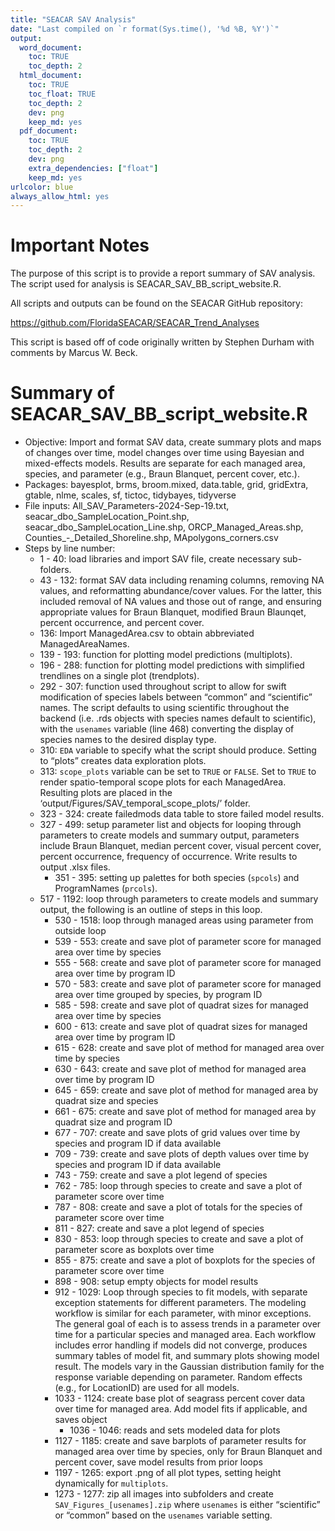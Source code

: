 ```yaml
---
title: "SEACAR SAV Analysis"
date: "Last compiled on `r format(Sys.time(), '%d %B, %Y')`"
output:
  word_document:
    toc: TRUE
    toc_depth: 2
  html_document:
    toc: TRUE
    toc_float: TRUE
    toc_depth: 2
    dev: png
    keep_md: yes
  pdf_document:
    toc: TRUE
    toc_depth: 2
    dev: png
    extra_dependencies: ["float"]
    keep_md: yes
urlcolor: blue
always_allow_html: yes
---
```


# Important Notes

The purpose of this script is to provide a report summary of SAV analysis. The script used for analysis is SEACAR_SAV_BB_script_website.R.

All scripts and outputs can be found on the SEACAR GitHub repository:

<https://github.com/FloridaSEACAR/SEACAR_Trend_Analyses>

This script is based off of code originally written by Stephen Durham with comments by Marcus W. Beck.

# Summary of SEACAR_SAV_BB_script_website.R

-   Objective: Import and format SAV data, create summary plots and maps of changes over time, model changes over time using Bayesian and mixed-effects models. Results are separate for each managed area, species, and parameter (e.g., Braun Blanquet, percent cover, etc.).
-   Packages: bayesplot, brms, broom.mixed, data.table, grid, gridExtra, gtable, nlme, scales, sf, tictoc, tidybayes, tidyverse
-   File inputs: All_SAV_Parameters-2024-Sep-19.txt, seacar_dbo_SampleLocation_Point.shp, seacar_dbo_SampleLocation_Line.shp, ORCP_Managed_Areas.shp, Counties\_-\_Detailed_Shoreline.shp, MApolygons_corners.csv
-   Steps by line number:
    -   1 - 40: load libraries and import SAV file, create necessary sub-folders.
    -   43 - 132: format SAV data including renaming columns, removing NA values, and reformatting abundance/cover values. For the latter, this included removal of NA values and those out of range, and ensuring appropriate values for Braun Blanquet, modified Braun Blaunqet, percent occurrence, and percent cover.
    -   136: Import ManagedArea.csv to obtain abbreviated ManagedAreaNames.
    -   139 - 193: function for plotting model predictions (multiplots).
    -   196 - 288: function for plotting model predictions with simplified trendlines on a single plot (trendplots).
    -   292 - 307: function used throughout script to allow for swift modification of species labels between "common" and "scientific" names. The script defaults to using scientific throughout the backend (i.e. .rds objects with species names default to scientific), with the `usenames` variable (line 468) converting the display of species names to the desired display type.
    -   310: `EDA` variable to specify what the script should produce. Setting to "plots" creates data exploration plots.
    -   313: `scope_plots` variable can be set to `TRUE` or `FALSE`. Set to `TRUE` to render spatio-temporal scope plots for each ManagedArea. Resulting plots are placed in the 'output/Figures/SAV_temporal_scope_plots/' folder.
    -   323 - 324: create failedmods data table to store failed model results.
    -   327 - 499: setup parameter list and objects for looping through parameters to create models and summary output, parameters include Braun Blanquet, median percent cover, visual percent cover, percent occurrence, frequency of occurrence. Write results to output .xlsx files.
        -   351 - 395: setting up palettes for both species (`spcols`) and ProgramNames (`prcols`).
    -   517 - 1192: loop through parameters to create models and summary output, the following is an outline of steps in this loop.
        -   530 - 1518: loop through managed areas using parameter from outside loop
        -   539 - 553: create and save plot of parameter score for managed area over time by species
        -   555 - 568: create and save plot of parameter score for managed area over time by program ID
        -   570 - 583: create and save plot of parameter score for managed area over time grouped by species, by program ID
        -   585 - 598: create and save plot of quadrat sizes for managed area over time by species
        -   600 - 613: create and save plot of quadrat sizes for managed area over time by program ID
        -   615 - 628: create and save plot of method for managed area over time by species
        -   630 - 643: create and save plot of method for managed area over time by program ID
        -   645 - 659: create and save plot of method for managed area by quadrat size and species
        -   661 - 675: create and save plot of method for managed area by quadrat size and program ID
        -   677 - 707: create and save plots of grid values over time by species and program ID if data available
        -   709 - 739: create and save plots of depth values over time by species and program ID if data available
        -   743 - 759: create and save a plot legend of species
        -   762 - 785: loop through species to create and save a plot of parameter score over time
        -   787 - 808: create and save a plot of totals for the species of parameter score over time
        -   811 - 827: create and save a plot legend of species
        -   830 - 853: loop through species to create and save a plot of parameter score as boxplots over time
        -   855 - 875: create and save a plot of boxplots for the species of parameter score over time
        -   898 - 908: setup empty objects for model results
        -   912 - 1029: Loop through species to fit models, with separate exception statements for different parameters. The modeling workflow is similar for each parameter, with minor exceptions. The general goal of each is to assess trends in a parameter over time for a particular species and managed area. Each workflow includes error handling if models did not converge, produces summary tables of model fit, and summary plots showing model result. The models vary in the Gaussian distribution family for the response variable depending on parameter. Random effects (e.g., for LocationID) are used for all models.
        -   1033 - 1124: create base plot of seagrass percent cover data over time for managed area. Add model fits if applicable, and saves object
            -   1036 - 1046: reads and sets modeled data for plots
        -   1127 - 1185: create and save barplots of parameter results for managed area over time by species, only for Braun Blanquet and percent cover, save model results from prior loops
        -   1197 - 1265: export .png of all plot types, setting height dynamically for `multiplots`.
        -   1273 - 1277: zip all images into subfolders and create `SAV_Figures_[usenames].zip` where `usenames` is either "scientific" or "common" based on the `usenames` variable setting.
